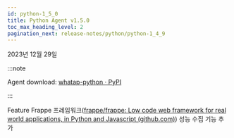 ```yaml
---
id: python-1_5_0
title: Python Agent v1.5.0
toc_max_heading_level: 2
pagination_next: release-notes/python/python-1_4_9
---
```


2023년 12월 29일

:::note

Agent download: [whatap-python · PyPI](https://pypi.org/project/whatap-python/1.5.0/)

:::

<Status>Feature</Status> Frappe 프레임워크([frappe/frappe: Low code web framework for real world applications, in Python and Javascript (github.com)](https://github.com/frappe/frappe)) 성능 수집 기능 추가